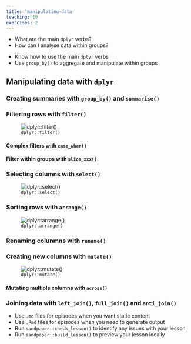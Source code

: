 ```yaml
---
title: 'manipulating-data'
teaching: 10
exercises: 2
---
```


:::::::::::::::::::::::::::::::::::::: questions 

- What are the main `dplyr` verbs?
- How can I analyse data within groups?

::::::::::::::::::::::::::::::::::::::::::::::::

::::::::::::::::::::::::::::::::::::: objectives

- Know how to use the main `dplyr` verbs
- Use `group_by()` to aggregate and manipulate within groups

::::::::::::::::::::::::::::::::::::::::::::::::

## Manipulating data with `dplyr`

### Creating summaries with `group_by()` and `summarise()`

### Filtering rows with `filter()`

![`dplyr::filter()`](https://ab604.github.io/docs/coding-together-2019/img/dplyr_filter.png)

#### Complex filters with `case_when()`

#### Filter within groups with `slice_xxx()`
 
### Selecting columns with `select()`

![`dplyr::select()`](https://ab604.github.io/docs/coding-together-2019/img/dplyr_select.png)

### Sorting rows with `arrange()`

![`dplyr::arrange()`](https://ab604.github.io/docs/coding-together-2019/img/dplyr_arrange.png)

### Renaming colunmns with `rename()`

### Creating new columns with `mutate()`

![`dplyr::mutate()`](https://ab604.github.io/docs/coding-together-2019/img/dplyr-mutate-16-10-2019.png)

#### Mutating multiple columns with `across()`

### Joining data with `left_join()`, `full_join()` and `anti_join()`

::::::::::::::::::::::::::::::::::::: keypoints 

- Use `.md` files for episodes when you want static content
- Use `.Rmd` files for episodes when you need to generate output
- Run `sandpaper::check_lesson()` to identify any issues with your lesson
- Run `sandpaper::build_lesson()` to preview your lesson locally

::::::::::::::::::::::::::::::::::::::::::::::::

